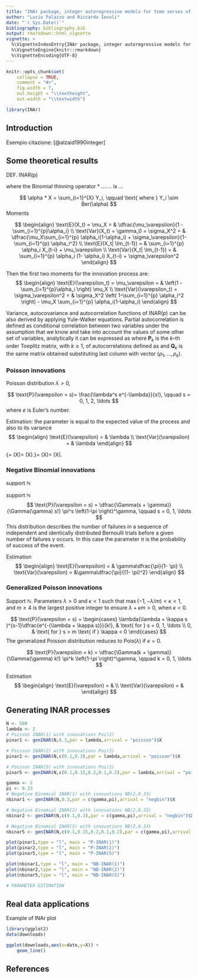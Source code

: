 ```yaml
---
title: "INAr package, integer autoregressive models for time series of counts"
author: "Lucio Palazzo and Riccardo Ievoli"
date: "`r Sys.Date()`"
bibliography: bibliography.bib
output: rmarkdown::html_vignette
vignette: >
  %\VignetteIndexEntry{INAr package, integer autoregressive models for time series of counts}
  %\VignetteEngine{knitr::rmarkdown}
  %\VignetteEncoding{UTF-8}
---
```


```r
knitr::opts_chunk$set(
    collapse = TRUE,
    comment = "#>",
    fig.width = 7,
    out.height = "\\textheight",
    out.width = "\\textwidth")
```

```r
library(INAr)
```


## Introduction 

Esempio citazione: [@alzaid1990integer] 


## Some theoretical results

DEF. INAR(p)

\begin{equation}\label{eq:inarp}
X_t = \alpha_1 * X_{t-1} + \cdots + \alpha_p * X_{t-p} + \varepsilon_t
\end{equation}

where the Binomial thinning operator ${*}$ .......
is ...

$$
\alpha * X = \sum_{i=1}^{X} Y_i, \qquad \text{ where } Y_i \sim Ber(\alpha)
$$
Moments 

$$
\begin{align}
\text{E}(X_t) = \mu_X = & \dfrac{\mu_\varepsilon}{1 - \sum_{i=1}^{p}\alpha_i} \\
\text{Var}(X_t) = \gamma_0 = \sigma_X^2 = & \dfrac{\mu_X\sum_{i=1}^{p} \alpha_i(1-\alpha_i) + \sigma_\varepsilon}{1-\sum_{i=1}^{p} \alpha_i^2} \\
\text{E}(X_t| \Im_{t-1}) = & \sum_{i=1}^{p} \alpha_i X_{t-i} + \mu_\varepsilon \\
\text{Var}(X_t| \Im_{t-1}) = & \sum_{i=1}^{p} \alpha_i (1- \alpha_i) X_{t-i} + \sigma_\varepsilon^2
\end{align}
$$

Then the first two moments for the innovation process are:
$$
\begin{align}
\text{E}(\varepsilon_t) = \mu_\varepsilon = & \left(1 - \sum_{i=1}^{p}\alpha_i \right) \mu_X \\
\text{Var}(\varepsilon_t) = \sigma_\varepsilon^2 = &
\sigma_X^2 \left( 1-\sum_{i=1}^{p} \alpha_i^2 \right) - \mu_X \sum_{i=1}^{p} \alpha_i(1-\alpha_i)
\end{align}
$$

Variance, autocovariance and autocorrelation functions of INAR$(p)$ can be also derived by applying Yule-Walker equations.
Partial autocorrelation is defined as conditional correlation between two variables under the assumption that we know and take into account the values of some other set of variables, analytically it can be expressed as
\begin{equation*}
	\phi_k = \mbox{Cov}\big( X_{t} - \mbox{E}(X_t | X_{t-1}, \ldots, X_{t + k-1}),  X_{t-k} - \mbox{E}(X_{t-k} | X_{t-1}, \ldots, X_{t + k-1})\big) = \frac{|\mathbf{Q}_k|}{|\mathbf{P}_k|}
\end{equation*}
where $\mathbf{P}_k$ is the $k$--th order Toeplitz matrix, with $k \geq 1$, of autocorrelations defined as
\begin{equation*}
 \mathbf{P}_k  = 
% \begin{pmatrix}
%  \rho_0 & \rho_1 & \cdots & \rho_{k-1} \\ 
%  \rho_1 & \rho_0 & \cdots & \rho_{k-2} \\ 
%  \vdots & \vdots & \ddots & \vdots \\ 
%  \rho_{k-1} & \rho_{k-2} & \cdots & \rho_0 \\ 
% \end{pmatrix}
% =
\begin{pmatrix}
	1 & \rho_1 & \cdots & \rho_{k-1} \\ 
	\rho_1 & 1 & \cdots & \rho_{k-2} \\ 
	\vdots & \vdots & \ddots & \vdots \\ 
	\rho_{k-1} & \rho_{k-2} & \cdots & 1 \\ 
\end{pmatrix}
\end{equation*}
and $\mathbf{Q}_k$ is the same matrix obtained substituting last column with vector $(\rho_1, \ldots, \rho_k )$.\par\medskip


### Poisson innovations 

Poisson distribution $\lambda >0$,

$$
\text{P}(\varepsilon = s)= \frac{\lambda^s e^{-\lambda}}{s!}, \qquad s = 0, 1, 2, \ldots
$$
where $e$ is Euler's number.

Estimation: the parameter is equal to the expected value of the process and also to its variance
$$
\begin{align}
\text{E}(\varepsilon) = & \lambda \\
\text{Var}(\varepsilon) = & \lambda  
\end{align}
$$

{\displaystyle \lambda =\operatorname {E} (X)=\operatorname {Var} (X).}\lambda =\operatorname {E} (X)=\operatorname {Var} (X).


### Negative Binomial innovations 

support $\mathbb{N}$
<!-- parameters $\gamma \in \mathbb{N}$ and $\beta > 0$ -->
<!-- $$  -->
<!-- \text{P}(\varepsilon = k) = \dfrac{\Gamma(k + \gamma)}{\Gamma(\gamma) k!} \left( \frac{\beta}{1+\beta}\right)^\gamma \left(\frac{1}{1+\beta}\right)^k, \qquad k = 0, 1, 2, \ldots -->
<!-- $$ -->
<!-- this equation expresses the probability of having $k$ successes before $\gamma$ failures and $\beta$ expresses the ratio between the number of failures until the experiment is stopped and the expectation of the process. -->

support $\mathbb{N}$
$$ 
\text{P}(\varepsilon = s) = \dfrac{\Gamma(s + \gamma)}{\Gamma(\gamma) s!} \pi^s \left(1-\pi \right)^\gamma, \qquad s = 0, 1, \ldots
$$
This distribution describes the number of failures in a sequence of independent and identically distributed Bernoulli trials before a given number of failures $\gamma$ occurs. In this case the parameter $\pi$ is the probability of success of the event.

Estimation
$$
\begin{align}
\text{E}(\varepsilon) = & \gamma\dfrac{\pi}{1- \pi} \\
\text{Var}(\varepsilon) = &\gamma\dfrac{\pi}{(1- \pi)^2}
\end{align}
$$


### Generalized Poisson innovations 

Support $\mathbb{N}$.
Parameters $\lambda >0$ and $\kappa < 1$ such that $\max(-1,-\lambda /m) < \kappa < 1$, and $m \geq 4$ is the largest positive integer to ensure $\lambda + \kappa m > 0$, when $\kappa < 0$.

$$ 
\text{P}(\varepsilon = s) =
\begin{cases}
\lambda(\lambda + \kappa s )^{s-1}\dfrac{e^{-(\lambda + \kappa s)}}{k!},  & \text{ for } s = 0, 1, \ldots \\
0, & \text{ for } s > m \text{ if } \kappa < 0 
\end{cases}
$$
The generalized Poisson distribution reduces to Pois($\lambda$) if $\kappa = 0$.

$$ 
\text{P}(\varepsilon = k) = \dfrac{\Gamma(k + \gamma)}{\Gamma(\gamma) k!} \pi^k \left(1-\pi \right)^\gamma, \qquad k = 0, 1, \ldots
$$

Estimation
$$
\begin{align}
\text{E}(\varepsilon) = &   \\
\text{Var}(\varepsilon) = & 
\end{align}
$$


## Generating INAR processes


```r
N <- 500
lambda <- 2
# Poisson INAR(1) with innovations Poi(2)
pinar1 <- genINAR(N,0.3,par = lambda,arrival = "poisson")$X

# Poisson INAR(2) with innovations Poi(2)
pinar2 <- genINAR(N,c(0.1,0.3),par = lambda,arrival = "poisson")$X

# Poisson INAR(5) with innovations Poi(2)
pinar5 <- genINAR(N,c(0.1,0.15,0.2,0.1,0.2),par = lambda,arrival = "poisson")$X

gamma <- 2
pi <- 0.33
# Negative Binomial INAR(1) with innovations NB(2,0.33)
nbinar1 <- genINAR(N,0.3,par = c(gamma,pi),arrival = "negbin")$X

# Negative Binomial INAR(2) with innovations NB(2,0.33)
nbinar2 <- genINAR(N,c(0.1,0.3),par = c(gamma,pi),arrival = "negbin")$X

# Negative Binomial INAR(5) with innovations NB(2,0.33)
nbinar5 <- genINAR(N,c(0.1,0.15,0.2,0.1,0.2),par = c(gamma,pi),arrival = "negbin")$X

plot(pinar1,type = "l", main = "P-INAR(1)")
plot(pinar2,type = "l", main = "P-INAR(2)")
plot(pinar5,type = "l", main = "P-INAR(5)")

plot(nbinar1,type = "l", main = "NB-INAR(1)")
plot(nbinar2,type = "l", main = "NB-INAR(2)")
plot(nbinar5,type = "l", main = "NB-INAR(5)")

# PARAMETER ESTIMATION

```


## Real data applications

Example of INAr plot

```r
library(ggplot2)
data(downloads)

ggplot(downloads,aes(x=date,y=X)) +
    geom_line()
```

## References
